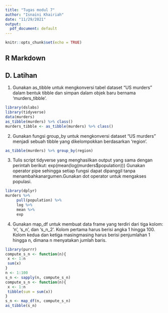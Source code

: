 ---
title: "Tugas modul 7"
author: "Isnaini Khairiah"
date: "11/29/2021"
output:
  pdf_document: default
---

```{r setup, include=FALSE}
knitr::opts_chunk$set(echo = TRUE)
```

## R Markdown
## D. Latihan

1. Gunakan as_tibble untuk mengkonversi tabel dataset “US murders” dalam bentuk tibble dan simpan dalam objek baru bernama ‘murders_tibble’. 

```{r}
library(dslabs)
library(tidyverse)
data(murders)
as_tibble(murders) %>% class()
murders_tibble <- as_tibble(murders) %>% class() 
```

2. Gunakan fungsi group_by untuk mengkonversi dataset “US murders” menjadi sebuah tibble yang dikelompokkan berdasarkan ‘region’. 

```{r}
as_tibble(murders) %>% group_by(region)
```


3. Tulis script tidyverse yang menghasilkan output yang sama dengan perintah berikut: exp(mean(log(murders$population)))
Gunakan operator pipe sehingga setiap fungsi dapat dipanggil tanpa menambahkanargumen.Gunakan dot operator untuk mengakses populasi. 
```{r}
library(dplyr)
murders %>% 
     pull(population) %>% 
     log %>%
     mean %>% 
     exp
```

4. Gunakan map_df untuk membuat data frame yang terdiri dari tiga kolom: ‘n’, ‘s_n’, dan ‘s_n_2’. Kolom pertama harus berisi angka 1 hingga 100. Kolom kedua dan ketiga masingmasing harus berisi penjumlahan 1 hingga n, dimana n  menyatakan jumlah baris.
```{r}
library(purrr)
compute_s_n <- function(n){ 
 x <- 1:n 
 sum(x) 
} 
n <- 1:100 
s_n <- sapply(n, compute_s_n)
compute_s_n <- function(n){ 
 x <- 1:n 
 tibble(sum = sum(x)) 
} 
s_n <- map_df(n, compute_s_n)
as_tibble(s_n)
```